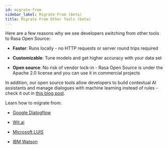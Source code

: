 ```yaml
---
id: migrate-from
sidebar_label: Migrate From (beta)
title: Migrate From Other Tools (beta)
---
```


Here are a few reasons why we see developers switching from other tools to Rasa Open Source:

* **Faster**: Runs locally - no HTTP requests or server round trips required

* **Customizable**: Tune models and get higher accuracy with your data set

* **Open source**: No risk of vendor lock-in - Rasa Open Source is under the Apache 2.0 license and you can 
use it in commercial projects

In addition, our open source tools allow developers to build contextual AI assistants and manage dialogues 
with machine learning instead of rules - check it out in <a className="reference external" href="http://blog.rasa.com/a-new-approach-to-conversational-software/" target="_blank">this blog post</a>.

Learn how to migrate from:

* [Google Dialogflow](./migrate-from/google-dialogflow-to-rasa.mdx)

* [Wit.ai](./migrate-from/facebook-wit-ai-to-rasa.mdx)

* [Microsoft LUIS](./migrate-from/microsoft-luis-to-rasa.mdx)

* [IBM Watson](./migrate-from/ibm-watson-to-rasa.mdx)